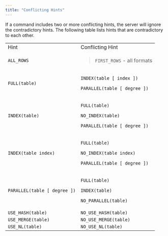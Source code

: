 ```yaml
---
title: "Conflicting Hints"
---
```


<div id="conflicting_hints" class="registered_link"></div>


If a command includes two or more conflicting hints, the server will ignore the contradictory hints. The following table lists hints that are contradictory to each other.

<table><tbody><tr class="odd"><td>Hint</td><td>Conflicting Hint</td></tr><tr class="even"><td><code>ALL_ROWS</code></td><td><blockquote><p><code>FIRST_ROWS</code> - all formats</p></blockquote></td></tr><tr class="odd"><td><p><code>FULL(table)</code></p></td><td><p><code>INDEX(table [ index ])</code></p><p><code>PARALLEL(table [ degree ])</code></p></td></tr><tr class="even"><td><p><code>INDEX(table)</code></p></td><td><p><code>FULL(table)</code></p><p><code>NO_INDEX(table)</code></p><p><code>PARALLEL(table [ degree ])</code></p></td></tr><tr class="odd"><td><p><code>INDEX(table index)</code></p></td><td><p><code>FULL(table)</code></p><p><code>NO_INDEX(table index)</code></p><p><code>PARALLEL(table [ degree ])</code></p></td></tr><tr class="even"><td><p><code>PARALLEL(table [ degree ])</code></p></td><td><p><code>FULL(table)</code></p><p><code>INDEX(table)</code></p><p><code>NO_PARALLEL(table)</code></p></td></tr><tr class="odd"><td><code>USE_HASH(table)</code></td><td><code>NO_USE_HASH(table)</code></td></tr><tr class="even"><td><code>USE_MERGE(table)</code></td><td><code>NO_USE_MERGE(table)</code></td></tr><tr class="odd"><td><code>USE_NL(table)</code></td><td><code>NO_USE_NL(table)</code></td></tr></tbody></table>
